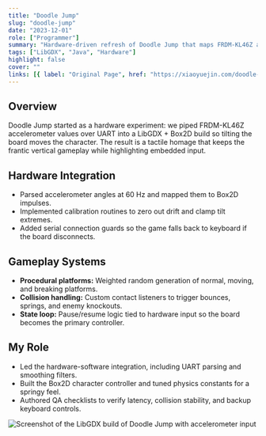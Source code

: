 ```yaml
---
title: "Doodle Jump"
slug: "doodle-jump"
date: "2023-12-01"
role: ["Programmer"]
summary: "Hardware-driven refresh of Doodle Jump that maps FRDM-KL46Z accelerometer data to LibGDX and Box2D gameplay."
tags: ["LibGDX", "Java", "Hardware"]
highlight: false
cover: ""
links: [{ label: "Original Page", href: "https://xiaoyuejin.com/doodle-jump/" }]
---
```




## Overview

Doodle Jump started as a hardware experiment: we piped FRDM-KL46Z accelerometer values over UART into a LibGDX + Box2D build so tilting the board moves the character. The result is a tactile homage that keeps the frantic vertical gameplay while highlighting embedded input.

## Hardware Integration

- Parsed accelerometer angles at 60 Hz and mapped them to Box2D impulses.
- Implemented calibration routines to zero out drift and clamp tilt extremes.
- Added serial connection guards so the game falls back to keyboard if the board disconnects.

## Gameplay Systems

- **Procedural platforms:** Weighted random generation of normal, moving, and breaking platforms.
- **Collision handling:** Custom contact listeners to trigger bounces, springs, and enemy knockouts.
- **State loop:** Pause/resume logic tied to hardware input so the board becomes the primary controller.

## My Role

- Led the hardware-software integration, including UART parsing and smoothing filters.
- Built the Box2D character controller and tuned physics constants for a springy feel.
- Authored QA checklists to verify latency, collision stability, and backup keyboard controls.

![Screenshot of the LibGDX build of Doodle Jump with accelerometer input](/projects/doodle-jump/nilsjump-4.png)
